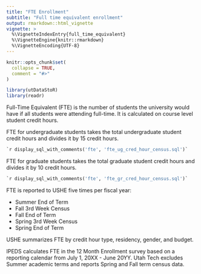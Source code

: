 ```yaml
---
title: "FTE Enrollment"
subtitle: "Full time equivalent enrollment"
output: rmarkdown::html_vignette
vignette: >
  %\VignetteIndexEntry{full_time_equivalent}
  %\VignetteEngine{knitr::rmarkdown}
  %\VignetteEncoding{UTF-8}
---
```


```r
knitr::opts_chunk$set(
  collapse = TRUE,
  comment = "#>"
)
```

```r
library(utDataStoR)
library(readr)
```

Full-Time Equivalent (FTE) is the number of students the university would have if all students were attending full-time. It is calculated on course level student credit hours.

FTE for undergraduate students takes the total undergraduate student credit hours and divides it by 15 credit hours.

``` sql
`r display_sql_with_comments('fte', 'fte_ug_cred_hour_census.sql')`
```

FTE for graduate students takes the total graduate student credit hours and divides it by 10 credit hours.

``` sql
`r display_sql_with_comments('fte', 'fte_gr_cred_hour_census.sql')`
```

FTE is reported to USHE five times per fiscal year:

-   Summer End of Term
-   Fall 3rd Week Census
-   Fall End of Term
-   Spring 3rd Week Census
-   Spring End of Term

USHE summarizes FTE by credit hour type, residency, gender, and budget.

IPEDS calculates FTE in the 12 Month Enrollment survey based on a reporting calendar from July 1, 20XX - June 20YY. Utah Tech excludes Summer academic terms and reports Spring and Fall term census data.
